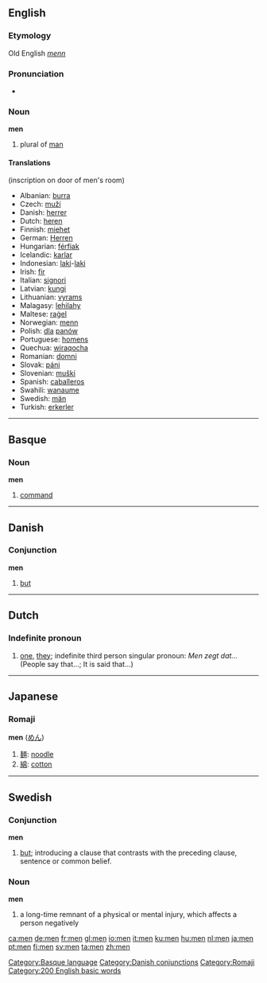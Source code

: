 ==English==

{{rank|own|old|came|107|men|come|without|make}}

===Etymology===
Old English ''[[menn]]''
===Pronunciation===
*{{audio|en-us-men.ogg|Audio (US)}}
===Noun===
'''men'''

# plural of [[man]]

====Translations====
(inscription on door of men's room)
{{top}}
*Albanian: [[burra]]
*Czech: [[muži]]
*Danish: [[herrer]]
*Dutch: [[heren]]
*Finnish: [[miehet]]
*German: [[Herren]]
*Hungarian: [[férfiak]]
*Icelandic: [[karlar]]
*Indonesian: [[laki]]-[[laki]]
*Irish: [[fir]]
*Italian: [[signori]]
*Latvian: [[kungi]]
*Lithuanian: [[vyrams]]
*Malagasy: [[lehilahy]]
*Maltese: [[raġel]]
*Norwegian: [[menn]]
*Polish: [[dla]] [[panów]]
*Portuguese: [[homens]]
*Quechua: [[wira]][[qocha]]
*Romanian: [[domni]]
*Slovak: [[páni]]
*Slovenian: [[muški]]
*Spanish: [[caballeros]]
*Swahili: [[wanaume]]
*Swedish: [[män]]
*Turkish: [[erkerler]]
{{bottom}}

----

==Basque==
===Noun===
'''men'''

# [[command]]

[[Category:Basque language]]

----

==Danish==
===Conjunction===
'''men'''

# [[but]]

[[Category:Danish conjunctions]]

----

==Dutch==
===Indefinite pronoun===
#[[one]], [[they]]; indefinite third person singular pronoun: ''Men zegt dat...'' (People say that...; It is said that...)

----

==Japanese==
===Romaji===
[[Category:Romaji]]
'''men''' ([[めん]])
#[[麺]]: [[noodle]]
#[[綿]]: [[cotton]]

----

==Swedish==
===Conjunction===
'''men'''

# [[but]]; introducing a clause that contrasts with the preceding clause, sentence or common belief.

===Noun===
{{sv-noun|gender=Neuter|men|menet|men|menen|mens|menets|mens|menens}}
'''men'''

#a long-time remnant of a physical or mental injury, which affects a person negatively


[[Category:200 English basic words]]

[[ca:men]]
[[de:men]]
[[fr:men]]
[[gl:men]]
[[io:men]]
[[it:men]]
[[ku:men]]
[[hu:men]]
[[nl:men]]
[[ja:men]]
[[pt:men]]
[[fi:men]]
[[sv:men]]
[[ta:men]]
[[zh:men]]